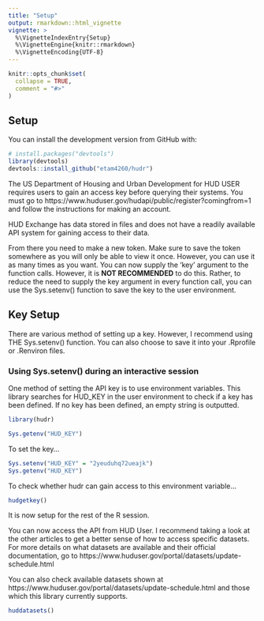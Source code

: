 ```yaml
---
title: "Setup"
output: rmarkdown::html_vignette
vignette: >
  %\VignetteIndexEntry{Setup}
  %\VignetteEngine{knitr::rmarkdown}
  %\VignetteEncoding{UTF-8}
---
```


```r
knitr::opts_chunk$set(
  collapse = TRUE,
  comment = "#>"
)
```

## Setup

You can install the development version from GitHub with:

```r
# install.packages("devtools")
library(devtools)
devtools::install_github("etam4260/hudr")
```

The US Department of Housing and Urban Development for HUD USER requires users 
to gain an  access key before querying their systems. You must go to https://www.huduser.gov/hudapi/public/register?comingfrom=1 and follow the 
instructions for making an account.

HUD Exchange has data stored in files and does not have a readily available API
system for gaining access to their data. 

From there you need to make a new token. Make sure to save the token somewhere 
as you will only be able to view it once. However, you can use it as many times 
as you want. You can now supply the 'key' argument to the function calls. 
However, it is **NOT RECOMMENDED** to do this. Rather, to reduce the need to 
supply the key argument in every function call, you can use the Sys.setenv() 
function to save the key to the user environment.

## Key Setup

There are various method of setting up a key. However, I recommend using THE
Sys.setenv() function. You can also choose to save it into your .Rprofile or
.Renviron files. 

### Using Sys.setenv() during an interactive session
One method of setting the API key is to use environment variables. This library
searches for HUD_KEY in the user environment to check if a key has been defined.
If no key has been defined, an empty string is outputted.

```r
library(hudr)

Sys.getenv("HUD_KEY")
```

To set the key...

```r
Sys.setenv("HUD_KEY" = "2yeuduhq72ueajk")
Sys.getenv("HUD_KEY")
```

To check whether hudr can gain access to this environment variable...

```r
hudgetkey()
```

It is now setup for the rest of the R session.

You can now access the API from HUD User. I recommend taking a look at the other
articles to get a better sense of how to access specific datasets. For more 
details on what datasets are available and their official documentation, go to
https://www.huduser.gov/portal/datasets/update-schedule.html

You can also check available datasets shown at 
https://www.huduser.gov/portal/datasets/update-schedule.html and those
which this library currently supports.

```r
huddatasets()
```
